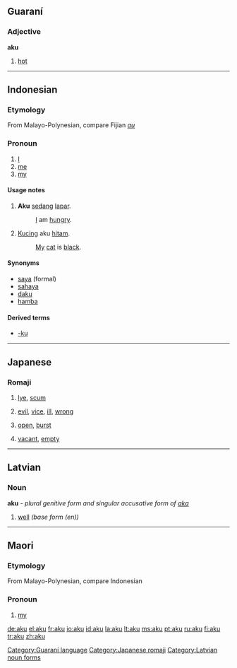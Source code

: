 {{see|Aku}}
==Guaraní==

===Adjective===
'''aku'''

# [[hot]]

[[Category:Guaraní language]]

----

==Indonesian==

===Etymology===
From Malayo-Polynesian, compare Fijian ''[[au]]''

===Pronoun===
{{infl|id|pronoun|personal pronoun, informal}}

# [[I]]
# [[me]]
# [[my]]

====Usage notes====
# '''Aku''' [[sedang]] [[lapar]].
#:[[I]] am [[hungry]].
# [[Kucing]] aku [[hitam]].
#:[[My]] [[cat]] is [[black]].

====Synonyms====
*[[saya]] (formal)
*[[sahaya]]
*[[daku]]
*[[hamba]]

====Derived terms====
* [[-ku]]

----

==Japanese==
{{ja-attention|Romaji header should be replaced with POS header|key=p}}

===Romaji===
{{romaji|あく}}

# {{ja-def|灰汁}} [[lye]], [[scum]]
# {{ja-def|悪}} [[evil]], [[vice]], [[ill]], [[wrong]]
# {{ja-def|開く}} [[open]], [[burst]]
# {{ja-def|空く}} [[vacant]], [[empty]]

[[Category:Japanese romaji]]

----

==Latvian==

===Noun===
'''aku''' - ''plural genitive form and singular accusative form  of [[aka]]''

# [[well]] ''(base form (en))''
{{lv-noun-d4|ak|a}}

[[Category:Latvian noun forms]]

----

==Maori==

===Etymology===
From Malayo-Polynesian, compare Indonesian

===Pronoun===
{{infl|mo|pronoun}}

# [[my]]

{{defn|Estonian}}

[[de:aku]]
[[el:aku]]
[[fr:aku]]
[[io:aku]]
[[id:aku]]
[[la:aku]]
[[lt:aku]]
[[ms:aku]]
[[pt:aku]]
[[ru:aku]]
[[fi:aku]]
[[tr:aku]]
[[zh:aku]]